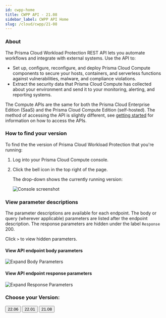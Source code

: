 ```yaml
---
id: cwpp-home
title: CWPP API - 21.08
sidebar_label: CWPP API Home
slug: /cloud/cwpp/21-08
---
```


### About

The Prisma Cloud Workload Protection REST API lets you automate workflows and integrate with external systems.
Use the API to:

* Set up, configure, reconfigure, and deploy Prisma Cloud Compute components to secure your hosts, containers, and serverless functions against vulnerabilities, malware, and compliance violations.
* Extract the security data that Prisma Cloud Compute has collected about your environment and send it to your monitoring, alerting, and reporting systems.

The Compute APIs are the same for both the Prisma Cloud Enterprise Edition (SaaS) and the Prisma Cloud Compute Edition (self-hosted).
The method of accessing the API is slightly different, see [getting started](https://prisma.pan.dev/docs/cloud/cwpp/cwpp-gs) for information on how to access the APIs. 

### How to find your version 

To find the the version of Prisma Cloud Workload Protection that you're running:

1. Log into your Prisma Cloud Compute console.

1. Click the bell icon in the top right of the page.

   The drop-down shows the currently running version:

   ![Console screenshot](img/compute-version.png)

### View parameter descriptions

The parameter descriptions are available for each endpoint. The body or query (wherever applicable) parameters are listed after the endpoint description.
The response parameters are hidden under the label `Response` 200. 

Click `>` to view hidden parameters.

#### View API endpoint body parameters

![Expand Body Parameters](../cwpp/static/img/expandingresponse.gif)

#### View API endpoint response parameters

![Expand Response Parameters](../cwpp/static/img/expandingresponse.gif)


### Choose your Version:

<div className="row">
  <Link to="/api/cloud/cwpp/">
    <button className="button button--secondary button--outline button--lg" href="/api/cloud/cwpp/">
        22.06
    </button>
  </Link>
  <Link to="/api/cloud/cwpp/22-01">
    <button className="button button--secondary button--outline button--lg" href="/api/cloud/cwpp/22-01">
        22.01
    </button>
  </Link>
  <Link to="/api/cloud/cwpp/21-08">
    <button className="button button--secondary button--outline button--lg" href="/api/cloud/cwpp/21-08">
        21.08
    </button>
  </Link>
</div>
